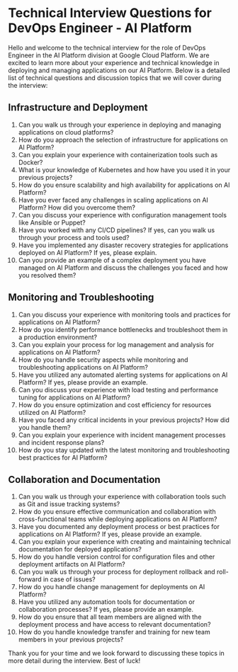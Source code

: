 

# Technical Interview Questions for DevOps Engineer - AI Platform

Hello and welcome to the technical interview for the role of DevOps Engineer in the AI Platform division at Google Cloud Platform. We are excited to learn more about your experience and technical knowledge in deploying and managing applications on our AI Platform. Below is a detailed list of technical questions and discussion topics that we will cover during the interview:

## Infrastructure and Deployment

1. Can you walk us through your experience in deploying and managing applications on cloud platforms?
2. How do you approach the selection of infrastructure for applications on AI Platform?
3. Can you explain your experience with containerization tools such as Docker?
4. What is your knowledge of Kubernetes and how have you used it in your previous projects?
5. How do you ensure scalability and high availability for applications on AI Platform?
6. Have you ever faced any challenges in scaling applications on AI Platform? How did you overcome them?
7. Can you discuss your experience with configuration management tools like Ansible or Puppet?
8. Have you worked with any CI/CD pipelines? If yes, can you walk us through your process and tools used?
9. Have you implemented any disaster recovery strategies for applications deployed on AI Platform? If yes, please explain.
10. Can you provide an example of a complex deployment you have managed on AI Platform and discuss the challenges you faced and how you resolved them?

## Monitoring and Troubleshooting

1. Can you discuss your experience with monitoring tools and practices for applications on AI Platform?
2. How do you identify performance bottlenecks and troubleshoot them in a production environment?
3. Can you explain your process for log management and analysis for applications on AI Platform?
4. How do you handle security aspects while monitoring and troubleshooting applications on AI Platform?
5. Have you utilized any automated alerting systems for applications on AI Platform? If yes, please provide an example.
6. Can you discuss your experience with load testing and performance tuning for applications on AI Platform?
7. How do you ensure optimization and cost efficiency for resources utilized on AI Platform?
8. Have you faced any critical incidents in your previous projects? How did you handle them?
9. Can you explain your experience with incident management processes and incident response plans?
10. How do you stay updated with the latest monitoring and troubleshooting best practices for AI Platform?

## Collaboration and Documentation

1. Can you walk us through your experience with collaboration tools such as Git and issue tracking systems?
2. How do you ensure effective communication and collaboration with cross-functional teams while deploying applications on AI Platform?
3. Have you documented any deployment process or best practices for applications on AI Platform? If yes, please provide an example.
4. Can you explain your experience with creating and maintaining technical documentation for deployed applications?
5. How do you handle version control for configuration files and other deployment artifacts on AI Platform?
6. Can you walk us through your process for deployment rollback and roll-forward in case of issues?
7. How do you handle change management for deployments on AI Platform?
8. Have you utilized any automation tools for documentation or collaboration processes? If yes, please provide an example.
9. How do you ensure that all team members are aligned with the deployment process and have access to relevant documentation?
10. How do you handle knowledge transfer and training for new team members in your previous projects?

Thank you for your time and we look forward to discussing these topics in more detail during the interview. Best of luck!